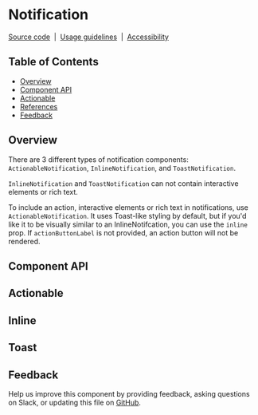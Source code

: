 
# Notification

[Source code](https://github.com/carbon-design-system/carbon/tree/main/packages/react/src/components/Notification)
&nbsp;|&nbsp;
[Usage guidelines](https://www.carbondesignsystem.com/components/notification/usage)
&nbsp;|&nbsp;
[Accessibility](https://www.carbondesignsystem.com/components/notification/accessibility)

## Table of Contents

- [Overview](#overview)
- [Component API](#component-api)
- [Actionable](#actionable)
- [References](#references)
- [Feedback](#feedback)

## Overview

There are 3 different types of notification components:
`ActionableNotification`, `InlineNotification`, and `ToastNotification`.

`InlineNotification` and `ToastNotification` can not contain interactive
elements or rich text.

To include an action, interactive elements or rich text in notifications, use
`ActionableNotification`. It uses Toast-like styling by default, but if you'd
like it to be visually similar to an InlineNotifcation, you can use the `inline`
prop. If `actionButtonLabel` is not provided, an action button will not be
rendered.

## Component API

<Props />

## Actionable

<Preview>
  <Story id="components-notifications-actionable--playground" />
</Preview>

## Inline

<Preview>
  <Story id="components-notifications-inline--playground" />
</Preview>

## Toast

<Preview>
  <Story id="components-notifications-toast--playground" />
</Preview>

## Feedback

Help us improve this component by providing feedback, asking questions on Slack,
or updating this file on
[GitHub](https://github.com/carbon-design-system/carbon/edit/main/packages/react/src/components/Notification/Notification.mdx).
